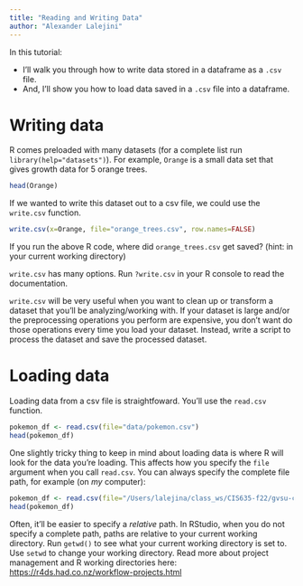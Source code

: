 ```yaml
---
title: "Reading and Writing Data"
author: "Alexander Lalejini"
---
```


In this tutorial:

- I'll walk you through how to write data stored in a dataframe as a `.csv` file.
- And, I'll show you how to load data saved in a `.csv` file into a dataframe.

# Writing data

R comes preloaded with many datasets (for a complete list run `library(help="datasets")`).
For example, `Orange` is a small data set that gives growth data for 5 orange trees.

```r
head(Orange)
```

If we wanted to write this dataset out to a csv file, we could use the `write.csv` function.

```r
write.csv(x=Orange, file="orange_trees.csv", row.names=FALSE)
```

If you run the above R code, where did `orange_trees.csv` get saved? (hint: in your current working directory)

`write.csv` has many options. Run `?write.csv` in your R console to read the documentation.

`write.csv` will be very useful when you want to clean up or transform a dataset that you'll be analyzing/working with.
If your dataset is large and/or the preprocessing operations you perform are expensive, you don't want do those operations every time you load your dataset.
Instead, write a script to process the dataset and save the processed dataset.

# Loading data

Loading data from a csv file is straightfoward. You'll use the `read.csv` function.

```r
pokemon_df <- read.csv(file="data/pokemon.csv")
head(pokemon_df)
```

One slightly tricky thing to keep in mind about loading data is where R will look for the data you're loading.
This affects how you specify the `file` argument when you call `read.csv`.
You can always specify the complete file path, for example (on _my_ computer):

```r
pokemon_df <- read.csv(file="/Users/lalejina/class_ws/CIS635-f22/gvsu-cis635-2022f/lecture-material/week-02/data/pokemon.csv")
head(pokemon_df)
```

Often, it'll be easier to specify a _relative_ path.
In RStudio, when you do not specify a complete path, paths are relative to your current working directory.
Run `getwd()` to see what your current working directory is set to.
Use `setwd` to change your working directory.
Read more about project management and R working directories here: <https://r4ds.had.co.nz/workflow-projects.html>

